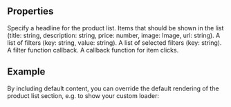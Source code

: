 
<Meta
  title="ProductListSection"
  subtitle="ProductListSection displays a section with a list of products."
/>

## Properties

<PropsTable>
  <PropsTableRow value="headline">
  Specify a headline for the product list.
  </PropsTableRow>
  <PropsTableRow value="items">
  Items that should be shown in the list (title: string, description: string, price: number, image: Image, url: string).
  </PropsTableRow>
  <PropsTableRow value="filters">
  A list of filters (key: string, value: string).
  </PropsTableRow>
  <PropsTableRow value="selectedFilters">
  A list of selected filters (key: string).
  </PropsTableRow>
  <PropsTableRow value="handleFilterChange">
  A filter function callback.
  </PropsTableRow>
  <PropsTableRow value="handleItemClick">
  A callback function for item clicks.
  </PropsTableRow>
</PropsTable>

## Example

<ExampleLoader example="ProductListSection.tsx" />

<div class="mt-8">
By including default content, you can override the default rendering of the product list section, e.g. to show your custom loader:
</div>

<ExampleLoader example="ProductListSection.CustomContent.tsx" />